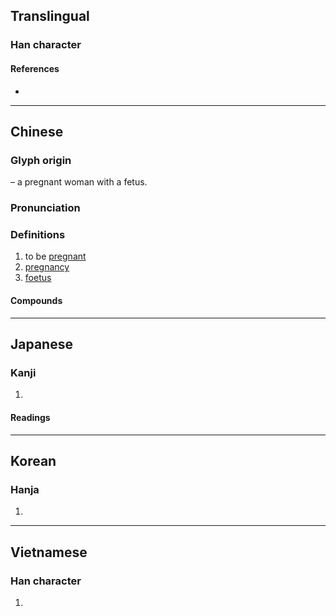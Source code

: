 {{character info}}
==Translingual==

===Han character===
{{Han char|rn=39|rad=子|as=02|sn=5|four=17407|canj=NSND|ids=⿱乃子}}

====References====
* {{Han ref|kx=0277.140|dkj=06938|dj=0545.040|hdz=21009.050|uh=5B55|ud=23381|bh=A5A5|bd=42405}}

----

==Chinese==
{{zh-forms}}

===Glyph origin===
{{Han etyl}}
{{liushu|p}} – a pregnant woman with a fetus.

===Pronunciation===
{{zh-pron
|m=yùn
|c=jan6
|h=pfs=yún;gd=yin3
|mb=īng
|md=êng
|mn=īn/twv:ūn/ml:ēng
|mn_note=īn/ūn - vernacular; ēng - literary
|mn-t=rêng6/hêng6/uêng6/hung7
|mn-t_note=rêng6/hêng6/uêng6 - literary: rêng6 - Chaozhou Shantou, Chenghai; hêng6 - Chaozhou; uêng6 - Jieyang, Chaoyang
hung7 - vernacular 
|w=3hhyn,3hhion
|mc=y
|oc=y
|cat=a,n
}}

===Definitions===
{{zh-hanzi}}

# to be [[pregnant]]
# [[pregnancy]]
# [[foetus]]

====Compounds====
{{zh-der|不孕|不孕性|不孕症|不孕真菌|人工受孕|包孕|包孕句|受孕|可孕物質|子宮外孕|孕吐|孕婦|孕期|孕珠|孕穗|孕育|懷孕|毓子孕孫|腹腔懷孕|身孕|避孕|避孕套|避孕藥}}

----

==Japanese==

===Kanji===
{{ja-kanji|grade=|rs=子02}}

# {{rfdef|ja|sort=子02}}

====Readings====
{{ja-readings
|goon=よう
|kanon=よう
|kun=はら-む
}}

----

==Korean==

===Hanja===
{{ko-hanja|hangeul=잉|rv=ing|mr=ing}}

# {{rfdef|ko|sort=子02}}

----

==Vietnamese==

===Han character===
{{vi-readings|reading=dựng, dằng, dửng, rặng, nững, dững|rs=子02}}

# {{rfdef|vi|sort=子02}}